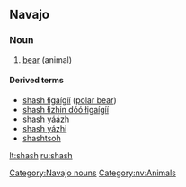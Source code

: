 ==Navajo==
{{wikipedia|lang=nv}}
===Noun===
{{infl|nv|noun}}

# [[bear]] (animal)

====Derived terms====
*[[shash łigaígíí]] ([[polar bear]])
*[[shash łizhin dóó łigaígíí]]
*[[shash yáázh]]
*[[shash yázhi]]
*[[shashtsoh]]

[[Category:Navajo nouns]]
[[Category:nv:Animals]]

[[lt:shash]]
[[ru:shash]]